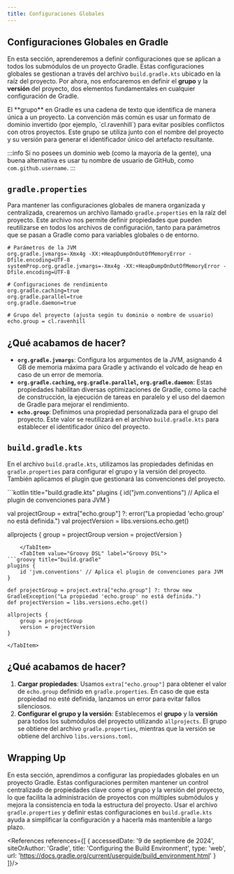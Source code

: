 ```yaml
---
title: Configuraciones Globales
---
```


<ReadingTime/>

## Configuraciones Globales en Gradle

En esta sección, aprenderemos a definir configuraciones que se aplican a todos los submódulos de un proyecto Gradle.
Estas configuraciones globales se gestionan a través del archivo `build.gradle.kts` ubicado en la raíz del proyecto.
Por ahora, nos enfocaremos en definir el **grupo** y la **versión** del proyecto, dos elementos fundamentales en
cualquier configuración de Gradle.

<Definition title="Grupo">
    El **grupo** en Gradle es una cadena de texto que identifica de manera única a un proyecto. La convención más común
    es usar un formato de dominio invertido (por ejemplo, `cl.ravenhill`) para evitar posibles conflictos con otros
    proyectos. Este grupo se utiliza junto con el nombre del proyecto y su versión para generar el identificador único
    del artefacto resultante.
</Definition>

:::info
Si no posees un dominio web (como la mayoría de la gente), una buena alternativa es usar tu nombre de usuario de
GitHub, como `com.github.username`.
:::

## `gradle.properties`

Para mantener las configuraciones globales de manera organizada y centralizada, crearemos un archivo llamado
`gradle.properties` en la raíz del proyecto. Este archivo nos permite definir propiedades que pueden reutilizarse en
todos los archivos de configuración, tanto para parámetros que se pasan a Gradle como para variables globales o de
entorno.

```properties title="gradle.properties"
# Parámetros de la JVM
org.gradle.jvmargs=-Xmx4g -XX:+HeapDumpOnOutOfMemoryError -Dfile.encoding=UTF-8
systemProp.org.gradle.jvmargs=-Xmx4g -XX:+HeapDumpOnOutOfMemoryError -Dfile.encoding=UTF-8

# Configuraciones de rendimiento
org.gradle.caching=true
org.gradle.parallel=true
org.gradle.daemon=true

# Grupo del proyecto (ajusta según tu dominio o nombre de usuario)
echo.group = cl.ravenhill
```

## ¿Qué acabamos de hacer?

- **`org.gradle.jvmargs`**: Configura los argumentos de la JVM, asignando 4 GB de memoria máxima para Gradle y activando
    el volcado de heap en caso de un error de memoria.
- **`org.gradle.caching`, `org.gradle.parallel`, `org.gradle.daemon`**: Estas propiedades habilitan diversas
    optimizaciones de Gradle, como la caché de construcción, la ejecución de tareas en paralelo y el uso del daemon de
    Gradle para mejorar el rendimiento.
- **`echo.group`**: Definimos una propiedad personalizada para el grupo del proyecto. Este valor se reutilizará en el
    archivo `build.gradle.kts` para establecer el identificador único del proyecto.

## `build.gradle.kts`

En el archivo `build.gradle.kts`, utilizamos las propiedades definidas en `gradle.properties` para configurar el grupo
y la versión del proyecto. También aplicamos el plugin que gestionará las convenciones del proyecto.

<Tabs>
    <TabItem value="Kotlin DSL" label="Kotlin DSL">
```kotlin title="build.gradle.kts"
plugins {
    id("jvm.conventions") // Aplica el plugin de convenciones para JVM
}

val projectGroup = extra["echo.group"] ?: error("La propiedad 'echo.group' no está definida.")
val projectVersion = libs.versions.echo.get()

allprojects {
    group = projectGroup
    version = projectVersion
}
```
    </TabItem>
    <TabItem value="Groovy DSL" label="Groovy DSL">
```groovy title="build.gradle"
plugins {
    id 'jvm.conventions' // Aplica el plugin de convenciones para JVM
}

def projectGroup = project.extra["echo.group"] ?: throw new GradleException("La propiedad 'echo.group' no está definida.")
def projectVersion = libs.versions.echo.get()

allprojects {
    group = projectGroup
    version = projectVersion
}
```
    </TabItem>
</Tabs>

## ¿Qué acabamos de hacer?

1. **Cargar propiedades**: Usamos `extra["echo.group"]` para obtener el valor de `echo.group` definido en
    `gradle.properties`. En caso de que esta propiedad no esté definida, lanzamos un error para evitar fallos
    silenciosos.
2. **Configurar el grupo y la versión**: Establecemos el **grupo** y la **versión** para todos los submódulos del
    proyecto utilizando `allprojects`. El grupo se obtiene del archivo `gradle.properties`, mientras que la versión se
    obtiene del archivo `libs.versions.toml`.

## Wrapping Up

En esta sección, aprendimos a configurar las propiedades globales en un proyecto Gradle. Estas configuraciones permiten
mantener un control centralizado de propiedades clave como el grupo y la versión del proyecto, lo que facilita la
administración de proyectos con múltiples submódulos y mejora la consistencia en toda la estructura del proyecto. Usar
el archivo `gradle.properties` y definir estas configuraciones en `build.gradle.kts` ayuda a simplificar la
configuración y a hacerla más mantenible a largo plazo.

<References references={[
    {
        accessedDate: '9 de septiembre de 2024',
        siteOrAuthor: 'Gradle',
        title: 'Configuring the Build Environment',
        type: 'web',
        url: 'https://docs.gradle.org/current/userguide/build_environment.html'
    }
]}/>
